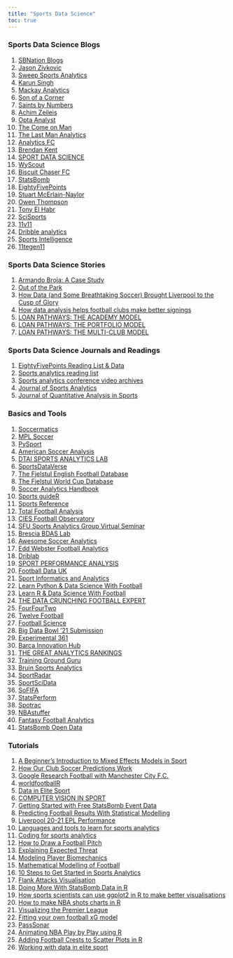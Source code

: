 ```yaml
---
title: "Sports Data Science"
toc: true
---
```


### Sports Data Science Blogs

1)  [SBNation Blogs](https://www.sbnation.com/blogs?_gl=1*k529md*)
2)  [Jason Zivkovic](https://www.dontblamethedata.com/)
3)  [Sweep Sports Analytics](https://sweepsportsanalytics.com/)
4)  [Karun Singh](https://karun.in/)
5)  [Mackay Analytics](https://mackayanalytics.nl/)
6)  [Son of a Corner](https://www.sonofacorner.com/)
7)  [Saints by Numbers](https://szfh.github.io/)
8)  [Achim Zeileis](https://www.zeileis.org/)
9)  [Opta Analyst](https://theanalyst.com/eu)
10) [The Come on Man](https://thecomeonman.github.io/)
11) [The Last Man Analytics](https://thelastmananalytics.home.blog/)
12) [Analytics FC](https://analyticsfc.co.uk/)
13) [Brendan Kent](https://www.brendankent.com/blog)
14) [SPORT DATA SCIENCE](https://theparttimeanalyst.com/)
15) [WyScout](https://footballdata.wyscout.com/)
16) [Biscuit Chaser FC](https://biscuitchaserfc.blogspot.com/)
17) [StatsBomb](https://statsbomb.com/what-we-do/hub/)
18) [EightyFivePoints](https://eightyfivepoints.blogspot.com/)
19) [Stuart McErlain-Naylor](https://www.stuartmcnaylor.com/)
20) [Owen Thompson](https://otstats.github.io/)
21) [Tony El Habr](https://tonyelhabr.rbind.io/index.html)
22) [SciSports](https://www.scisports.com/)
23) [11v11](https://www.11v11.com/)
24) [Dribble analytics](https://dribbleanalytics.blog/)
25) [Sports Intelligence](https://www.twentyfirstgroup.com/)
26) [11tegen11](https://11tegen11.com/)

### Sports Data Science Stories

1)  [Armando Broja: A Case Study](https://jackelderton.com/2022/07/11/armando-broja-a-case-study/)
2)  [Out of the Park](https://fiftytwo.in/paradigm-shift/out-of-the-park/)
3)  [How Data (and Some Breathtaking Soccer) Brought Liverpool to the Cusp of Glory](https://www.nytimes.com/2019/05/22/magazine/soccer-data-liverpool.html)
4)  [How data analysis helps football clubs make better signings](https://www.ft.com/content/84aa8b5e-c1a9-11e8-84cd-9e601db069b8)
5)  [LOAN PATHWAYS: THE ACADEMY MODEL](https://analyticsfc.co.uk/blog/2021/08/02/loan-pathways-the-academy-model/)
6)  [LOAN PATHWAYS: THE PORTFOLIO MODEL](https://analyticsfc.co.uk/blog/2021/08/16/loan-pathways-the-portfolio-model/)
7)  [LOAN PATHWAYS: THE MULTI-CLUB MODEL](https://analyticsfc.co.uk/blog/2021/08/31/loan-pathways-the-multi-club-model/)

### Sports Data Science Journals and Readings

1)  [EightyFivePoints Reading List & Data](http://eightyfivepoints.blogspot.com/p/reading-list.html)
2)  [Sports analytics reading list](https://www.brendankent.com/blog/sports-analytics-reading-list)
3)  [Sports analytics conference video archives](https://www.brendankent.com/blog/where-to-watch-sports-analytics-conference-video-archives)
4)  [Journal of Sports Analytics](https://journalofsportsanalytics.com/)
5)  [Journal of Quantitative Analysis in Sports](https://www.degruyter.com/journal/key/jqas/html)

### Basics and Tools

1)	[Soccermatics](https://soccermatics.readthedocs.io/en/latest/)
2)	[MPL Soccer](https://mplsoccer.readthedocs.io/en/latest/index.html)
3)	[PySport](https://opensource.pysport.org/)
4)	[American Soccer Analysis](https://www.americansocceranalysis.com/)
5)	[DTAI SPORTS ANALYTICS LAB](https://dtai.cs.kuleuven.be/sports/)
6)	[SportsDataVerse](https://sportsdataverse.org/)
7)	[The Fjelstul English Football Database](https://github.com/jfjelstul/englishfootball) 
8)	[The Fjelstul World Cup Database](https://github.com/jfjelstul/worldcup)
9)	[Soccer Analytics Handbook](https://github.com/devinpleuler/analytics-handbook/) 
10)	[Sports guideR](https://docs.google.com/spreadsheets/d/16Xvhl7fCKEs1JTr-VXPZDmctO2gq4TcmuNmAhoHQQs0/edit#gid=1034341673)
11)	[Sports Reference](https://www.sports-reference.com/)
12)	[Total Football Analysis](https://totalfootballanalysis.com/)
13)	[CIES Football Observatory](https://football-observatory.com/)
14)	[SFU Sports Analytics Group Virtual Seminar](http://www.sfu.ca/sportsanalytics/Seminars.html)
15)	[Brescia BDAS Lab](https://bodai.unibs.it/bdsports/#block-1)
16)	[Awesome Soccer Analytics](https://github.com/matiasmascioto/awesome-soccer-analytics)
17)	[Edd Webster Football Analytics](https://github.com/eddwebster/football_analytics)
18)	[Driblab](https://www.driblab.com/)
19)	[SPORT PERFORMANCE ANALYSIS](https://www.sportperformanceanalysis.com/)
20)	[Football Data UK](https://www.football-data.co.uk/data.php)
21)	[Sport Informatics and Analytics](https://wikieducator.org/Sport_Informatics_and_Analytics/Pattern_Recognition/Using_R#cite_note-45)
22)	[Learn Python & Data Science With Football](https://fcpython.com/)
23)	[Learn R & Data Science With Football](http://www.fcrstats.com/)
24)	[THE DATA CRUNCHING FOOTBALL EXPERT](https://analytics.twelve.football/analytics)
25)	[FourFourTwo](https://www.fourfourtwo.com/)
26)	[Twelve Football](https://twelve.football/premierleague)
27)	[Football Science](https://www.footballscience.net/)
28)	[Big Data Bowl ’21 Submission](https://midsprint.io/portfolio/index.html)
29)	[Experimental 361](https://experimental361.com/)
30)	[Barca Innovation Hub](https://barcainnovationhub.com/)
31)	[THE GREAT ANALYTICS RANKINGS](http://www.espn.com/espn/feature/story/_/id/12331388/the-great-analytics-rankings)
32)	[Training Ground Guru](https://trainingground.guru/)
33)	[Bruin Sports Analytics](https://www.bruinsportsanalytics.com/)
34)	[SportRadar](https://sportradar.com/)
35)	[SportSciData](https://sportscidata.com/)
36)	[SoFIFA](https://sofifa.com/)
37)	[StatsPerform](https://www.statsperform.com/)
38)	[Spotrac](https://www.spotrac.com/)
39)	[NBAstuffer](https://www.nbastuffer.com/)
40)	[Fantasy Football Analytics](https://fantasyfootballanalytics.net/)
41)	[StatsBomb Open Data](https://github.com/statsbomb/open-data)

### Tutorials

1)  [A Beginner's Introduction to Mixed Effects Models in Sport](https://meghan.rbind.io/blog/2022-06-28-a-beginner-s-guide-to-mixed-effects-models/)
2)  [How Our Club Soccer Predictions Work](https://fivethirtyeight.com/methodology/how-our-club-soccer-predictions-work/)
3)  [Google Research Football with Manchester City F.C.](https://www.kaggle.com/c/google-football)
4)  [worldfootballR](https://jaseziv.github.io/worldfootballR/index.html)
5)  [Data in Elite Sport](https://jacquietran.github.io/2019_may_rladies_akl/R/#1)
6)  [COMPUTER VISION IN SPORT](https://www.sportperformanceanalysis.com/article/computer-vision-in-sport)
7)  [Getting Started with Free StatsBomb Event Data](https://thelastmananalytics.home.blog/2019/06/16/15-getting-started-with-free-statsbomb-event-data-xg-shot-map-tutorial/)
8)  [Predicting Football Results With Statistical Modelling](https://dashee87.github.io/data%20science/football/r/predicting-football-results-with-statistical-modelling/)
9)  [Liverpool 20-21 EPL Performance](https://rodserr.github.io/logbook/posts/2021-05-31-liverpool-20-21-epl-performance/?panelset=diogo-jota)
10) [Languages and tools to learn for sports analytics](https://www.brendankent.com/blog/languages-and-tools-to-learn-for-sports-analytics)
11) [Coding for sports analytics](https://www.brendankent.com/blog/coding-for-sports-analytics-resources-to-get-started)
12) [How to Draw a Football Pitch](http://petermckeever.com/2020/10/how-to-draw-a-football-pitch/)
13) [Explaining Expected Threat](https://soccermatics.medium.com/explaining-expected-threat-cbc775d97935)
14) [Modeling Player Biomechanics](https://www.kaggle.com/code/haljordan/modeling-player-biomechanics/notebook)
15) [Mathematical Modelling of Football](https://henrikwarne.com/2020/11/25/mathematical-modelling-of-football/)
16) [10 Steps to Get Started in Sports Analytics](https://www.r-bloggers.com/2021/08/10-steps-to-get-started-in-sports-analytics/)
17) [Flank Attacks Visualisation](https://npranav10.github.io/blog/entries-into-final-third.html)
18) [Doing More With StatsBomb Data in R](https://statsbomb.com/articles/soccer/doing-more-with-statsbomb-data-in-r/)
19) [How sports scientists can use ggplot2 in R to make better visualisations](https://www.mitchhenderson.org/2020/04/how-sports-scientists-can-use-ggplot2-in-r-to-make-better-visualisations/)
20) [How to make NBA shots charts in R](https://www.owenlhjphillips.com/new-blog/2020/6/25/how-to-make-nba-shots-charts-in-r)
21) [Visualizing the Premier League](https://ryo-n7.github.io/2019-11-21-visualize-EPL-part-1/)
22) [Fitting your own football xG model](https://www.datofutbol.cl/xg-model/)
23) [PassSonar](https://github.com/etmckinley/PassSonar)
24) [Animating NBA Play by Play using R](http://curleylab.psych.columbia.edu/nba.html)
25) [Adding Football Crests to Scatter Plots in R](https://dm13450.github.io/2021/02/01/PointsToImages.html)
26) [Working with data in elite sport](https://jacquietran.github.io/2019_may_rladies_akl/R/#1)
